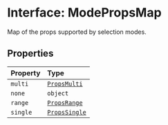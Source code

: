 # Interface: ModePropsMap

Map of the props supported by selection modes.

## Properties

| Property | Type |
| :------ | :------ |
| `multi` | [`PropsMulti`](/api/next/interfaces/PropsMulti.mdx) |
| `none` | `object` |
| `range` | [`PropsRange`](/api/next/interfaces/PropsRange.mdx) |
| `single` | [`PropsSingle`](/api/next/interfaces/PropsSingle.mdx) |
